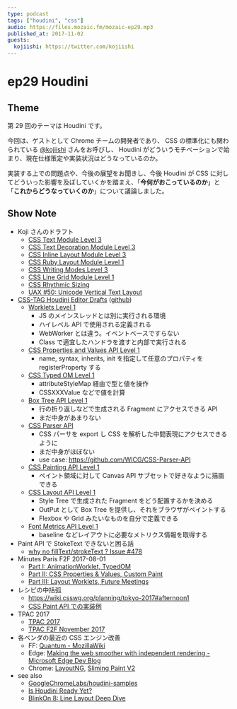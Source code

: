 ```yaml
---
type: podcast
tags: ["houdini", "css"]
audio: https://files.mozaic.fm/mozaic-ep29.mp3
published_at: 2017-11-02
guests:
  kojiishi: https://twitter.com/kojiishi
---
```


# ep29 Houdini

## Theme

第 29 回のテーマは Houdini です。

今回は、ゲストとして Chrome チームの開発者であり、 CSS の標準化にも関わられている [@kojiishi](https://twitter.com/kojiishi) さんをお呼びし、 Houdini がどういうモチベーションで始まり、現在仕様策定や実装状況はどうなっているのか。

実装する上での問題点や、今後の展望をお聞きし、今後 Houdini が CSS に対してどういった影響を及ぼしていくかを踏まえ、「**今何がおこっているのか**」と「**これからどうなっていくのか**」について議論しました。

## Show Note

- Koji さんのドラフト
  - [CSS Text Module Level 3](https://drafts.csswg.org/css-text-3/)
  - [CSS Text Decoration Module Level 3](https://drafts.csswg.org/css-text-decor-3/)
  - [CSS Inline Layout Module Level 3](https://drafts.csswg.org/css-inline/)
  - [CSS Ruby Layout Module Level 1](https://drafts.csswg.org/css-ruby/)
  - [CSS Writing Modes Level 3](https://drafts.csswg.org/css-writing-modes-3/)
  - [CSS Line Grid Module Level 1](https://drafts.csswg.org/css-line-grid/)
  - [CSS Rhythmic Sizing](https://drafts.csswg.org/css-rhythm/)
  - [UAX #50: Unicode Vertical Text Layout](http://www.unicode.org/reports/tr50/)
- [CSS-TAG Houdini Editor Drafts](https://drafts.css-houdini.org/) ([github](https://github.com/w3c/css-houdini-drafts))
  - [Worklets Level 1](https://drafts.css-houdini.org/worklets/)
    - JS のメインスレッドとは別に実行される環境
    - ハイレベル API で使用される定義される
    - WebWorker とは違う。イベントベースですらない
    - Class で適宜したハンドラを渡すと内部で実行される
  - [CSS Properties and Values API Level 1](https://drafts.css-houdini.org/css-properties-values-api/)
    - name, syntax, inherits, init を指定して任意のプロパティを registerProperty する
  - [CSS Typed OM Level 1](https://drafts.css-houdini.org/css-typed-om/)
    - attributeStyleMap 経由で型と値を操作
    - CSSXXXValue などで値を計算
  - [Box Tree API Level 1](https://drafts.css-houdini.org/box-tree-api/)
    - 行の折り返しなどで生成される Fragment にアクセスできる API
    - まだ中身があまりない
  - [CSS Parser API](https://drafts.css-houdini.org/css-parser-api/)
    - CSS パーサを export し CSS を解析した中間表現にアクセスできるように
    - まだ中身がほぼない
    - use case: https://github.com/WICG/CSS-Parser-API
  - [CSS Painting API Level 1](https://drafts.css-houdini.org/css-paint-api/)
    - ペイント領域に対して Canvas API サブセットで好きなように描画できる
  - [CSS Layout API Level 1](https://drafts.css-houdini.org/css-layout-api/)
    - Style Tree で生成された Fragment をどう配置するかを決める
    - OutPut として Box Tree を提供し、それをブラウザがペイントする
    - Flexbox や Grid みたいなものを自分で定義できる
  - [Font Metrics API Level 1](https://drafts.css-houdini.org/font-metrics-api/)
    - baseline などレイアウトに必要なメトリクス情報を取得する
- Paint API で StokeText できないと困る話
  - [why no fillText/strokeText ? Issue #478](https://github.com/w3c/css-houdini-drafts/issues/478)
- Minutes Paris F2F 2017-08-01
  - [Part I: AnimationWorklet, TypedOM](https://lists.w3.org/Archives/Public/public-houdini/2017Aug/0001.html)
  - [Part II: CSS Properties & Values, Custom Paint](https://lists.w3.org/Archives/Public/public-houdini/2017Aug/0002.html)
  - [Part III: Layout Worklets, Future Meetings](https://lists.w3.org/Archives/Public/public-houdini/2017Aug/0003.html)
- レシピの中括弧
  - https://wiki.csswg.org/planning/tokyo-2017#afternoon1
  - [CSS Paint API での実装例](http://kojiishi.github.io/css-paint/curly-bracket.html)
- TPAC 2017
  - [TPAC 2017](https://wiki.csswg.org/planning/tpac-2017)
  - [TPAC F2F November 2017](https://github.com/w3c/css-houdini-drafts/wiki/TPAC-F2F-November-2017)
- 各ベンダの最近の CSS エンジン改善
  - FF: [Quantum - MozillaWiki](https://wiki.mozilla.org/Quantum#Quantum_CSS)
  - Edge: [Making the web smoother with independent rendering - Microsoft Edge Dev Blog](https://blogs.windows.com/msedgedev/2017/08/17/making-web-smoother-independent-rendering/)
  - Chrome: [LayoutNG](https://chromium.googlesource.com/chromium/src/+/master/third_party/WebKit/Source/core/layout/ng/README.md), [Sliming Paint V2](https://chromium.googlesource.com/chromium/src/+/master/third_party/WebKit/Source/core/paint/README.md#slimmingpaintv2-a_k_a_spv2)
- see also
  - [GoogleChromeLabs/houdini-samples](https://github.com/GoogleChromeLabs/houdini-samples)
  - [Is Houdini Ready Yet?](https://ishoudinireadyyet.com/)
  - [BlinkOn 8: Line Layout Deep Dive](https://www.youtube.com/watch?v=kQ03a6topCM&feature=youtu.be)
